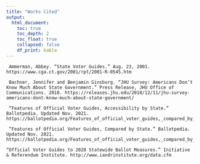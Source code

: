 ```yaml
---
title: "Works Cited"
output:
  html_document:
    toc: true
    toc_depth: 2
    toc_float: true
    collapsed: false
    df_print: kable
---
```





     Ammerman, Abbey. “State Voter Guides.” Aug. 23, 2001. https://www.cga.ct.gov/2001/rpt/2001-R-0545.htm

     Bachner, Jennifer and Benjamin Ginsburg. “JHU Survey: Americans Don’t Know Much About State Government.” Press Release, JHU Office of Communications. 2018. https://releases.jhu.edu/2018/12/11/jhu-survey-americans-dont-know-much-about-state-government/ 

     “Features of Official Voter Guides, Accessibility by State.” Ballotpedia. Updated Nov. 2021. https://ballotpedia.org/Features_of_official_voter_guides,_compared_by_state#Voter_guide_accessibility_survey 

     “Features of Official Voter Guides, Compared by State.” Ballotpedia. Updated Nov. 2021. https://ballotpedia.org/Features_of_official_voter_guides,_compared_by_state#Comparison_of_voter_guides

    “Official Voter Guides to 2020 Statewide Ballot Measures.” Initiative & Referendum Institute. http://www.iandrinstitute.org/data.cfm  


